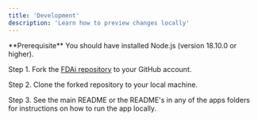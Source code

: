 ```yaml
---
title: 'Development'
description: 'Learn how to preview changes locally'
---
```


<Info>
  **Prerequisite** You should have installed Node.js (version 18.10.0 or
  higher).
</Info>

Step 1. Fork the [FDAi repository](https://github.com/FDA-AI/FDAi) to your GitHub account.

Step 2. Clone the forked repository to your local machine.

Step 3. See the main README or the README's in any of the apps folders for instructions on how to run the app locally.
